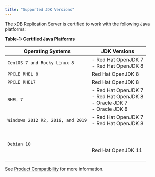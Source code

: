 ```yaml
---
title: "Supported JDK Versions"
---
```


The xDB Replication Server is certified to work with the following Java platforms:

**Table-1: Certified Java Platforms**

| **Operating Systems**                   | **JDK Versions**                                                                                                          |
| --------------------------------------- | ------------------------------------------------------------------------------------------------------------------------- |
| `CentOS 7 and Rocky Linux 8`<br />                  | -   Red Hat OpenJDK 7     <br /> -   Red Hat OpenJDK 8     <br />                                                         |
| `PPCLE RHEL 8`                           | Red Hat OpenJDK 8 |
| `PPCLE RHEL7`                           | Red Hat OpenJDK 8     |
| `RHEL 7`<br />                          | -   Red Hat OpenJDK 7     <br /> -   Red Hat OpenJDK 8     <br /> -   Oracle JDK 7     <br /> -   Oracle JDK 8     <br /> |
| `Windows 2012 R2, 2016, and 2019`<br /> | -   Red Hat OpenJDK 7     <br /> -   Red Hat OpenJDK 8     <br />                                                         |
| `Debian 10`                             | <br /><br /><br />Red Hat OpenJDK 11<br /><br />                                                                          |

See [Product Compatibility](https://www.enterprisedb.com/platform-compatibility#eprs) for more information.